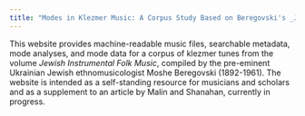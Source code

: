 ```yaml
---
title: "Modes in Klezmer Music: A Corpus Study Based on Beregovski's _Jewish Instrumental Folk Music_"
---
```


This website provides machine-readable music files, searchable metadata, mode analyses, and mode data for a corpus of klezmer tunes from the volume _Jewish Instrumental Folk Music_, compiled by the pre-eminent Ukrainian Jewish ethnomusicologist Moshe Beregovski (1892-1961). The website is intended as a self-standing resource for musicians and scholars and as a supplement to an article by Malin and Shanahan, currently in progress. 
